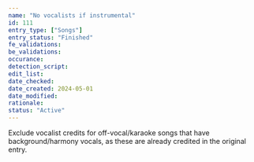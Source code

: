 ```yaml
---
name: "No vocalists if instrumental"
id: 111
entry_type: ["Songs"]
entry_status: "Finished"
fe_validations:
be_validations:
occurance:
detection_script:
edit_list:
date_checked:
date_created: 2024-05-01
date_modified:
rationale:
status: "Active"
---
```

Exclude vocalist credits for off-vocal/karaoke songs that have background/harmony vocals, as these are already credited in the original entry.